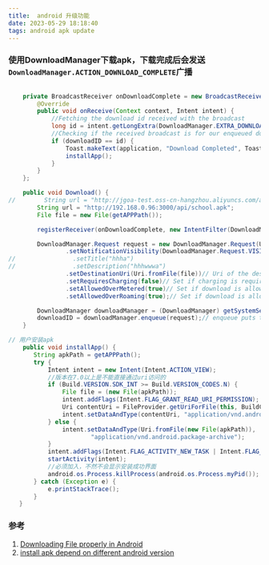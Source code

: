 ```yaml
---
title:  android 升级功能
date: 2023-05-29 18:18:40
tags: android apk update
---
```


### 使用DownloadManager下载apk，下载完成后会发送<code>DownloadManager.ACTION_DOWNLOAD_COMPLETE</code>广播
```java

    private BroadcastReceiver onDownloadComplete = new BroadcastReceiver() {
        @Override
        public void onReceive(Context context, Intent intent) {
            //Fetching the download id received with the broadcast
            long id = intent.getLongExtra(DownloadManager.EXTRA_DOWNLOAD_ID, -1);
            //Checking if the received broadcast is for our enqueued download by matching download id
            if (downloadID == id) {
                Toast.makeText(application, "Download Completed", Toast.LENGTH_SHORT).show();
                installApp();
            }
        }
    };

    public void Download() {
//        String url = "http://jgoa-test.oss-cn-hangzhou.aliyuncs.com/apk/school.apk";
        String url = "http://192.168.0.96:3000/api/school.apk";
        File file = new File(getAPPPath());

        registerReceiver(onDownloadComplete, new IntentFilter(DownloadManager.ACTION_DOWNLOAD_COMPLETE));

        DownloadManager.Request request = new DownloadManager.Request(Uri.parse(url))
                .setNotificationVisibility(DownloadManager.Request.VISIBILITY_HIDDEN)// Visibility of the download Notification
//                .setTitle("hhha")
//                .setDescription("hhhwwwa")
                .setDestinationUri(Uri.fromFile(file))// Uri of the destination file
                .setRequiresCharging(false)// Set if charging is required to begin the download
                .setAllowedOverMetered(true)// Set if download is allowed on Mobile network
                .setAllowedOverRoaming(true);// Set if download is allowed on roaming network

        DownloadManager downloadManager = (DownloadManager) getSystemService(DOWNLOAD_SERVICE);
        downloadID = downloadManager.enqueue(request);// enqueue puts the download request in the queue.
    }

// 用户安装apk
    public void installApp() {
       String apkPath = getAPPPath();
       try {
           Intent intent = new Intent(Intent.ACTION_VIEW);
           //版本在7.0以上是不能直接通过uri访问的
           if (Build.VERSION.SDK_INT >= Build.VERSION_CODES.N) {
               File file = (new File(apkPath));
               intent.addFlags(Intent.FLAG_GRANT_READ_URI_PERMISSION);
               Uri contentUri = FileProvider.getUriForFile(this, BuildConfig.APPLICATION_ID + ".fileProvider", file);
               intent.setDataAndType(contentUri, "application/vnd.android.package-archive");
           } else {
               intent.setDataAndType(Uri.fromFile(new File(apkPath)),
                       "application/vnd.android.package-archive");
           }
           intent.addFlags(Intent.FLAG_ACTIVITY_NEW_TASK | Intent.FLAG_ACTIVITY_CLEAR_TASK);
           startActivity(intent);
           //必须加入，不然不会显示安装成功界面
           android.os.Process.killProcess(android.os.Process.myPid());
       } catch (Exception e) {
           e.printStackTrace();
       }
   }
```

### 参考
1. [Downloading File properly in Android](https://medium.com/@aungkyawmyint_26195/downloading-file-properly-in-android-d8cc28d25aca)
1. [install apk depend on different android version](https://stackoverflow.com/questions/39332842/no-activity-found-to-handle-intent-when-using-fileprovider/39333203#39333203)
